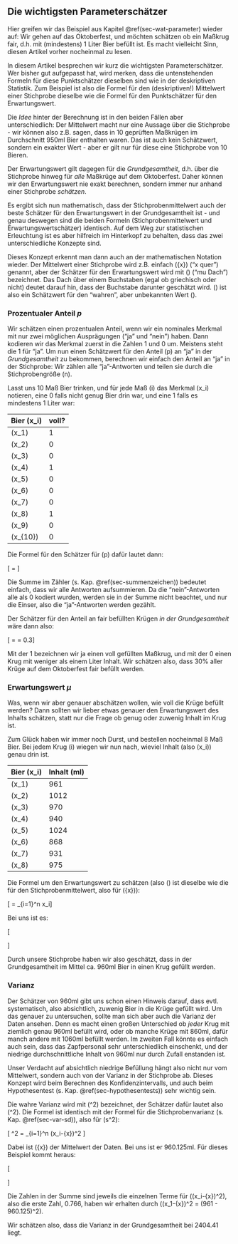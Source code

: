 ## Die wichtigsten Parameterschätzer {#sec-wichtigste-parmsch}

Hier greifen wir das Beispiel aus Kapitel \@ref(sec-wat-parameter) wieder auf: Wir gehen auf das Oktoberfest, und möchten schätzen ob ein Maßkrug fair, d.h. mit (mindestens) 1 Liter Bier befüllt ist. Es macht vielleicht Sinn, diesen Artikel vorher nocheinmal zu lesen.


In diesem Artikel besprechen wir kurz die wichtigsten Parameterschätzer. Wer bisher gut aufgepasst hat, wird merken, dass die untenstehenden Formeln für diese Punktschätzer dieselben sind wie in der deskriptiven Statistik. Zum Beispiel ist also die Formel für den (deskriptiven!) Mittelwert einer Stichprobe dieselbe wie die Formel für den Punktschätzer für den Erwartungswert.

Die *Idee* hinter der Berechnung ist in den beiden Fällen aber unterschiedlich: Der Mittelwert macht nur eine Aussage über die Stichprobe - wir können also z.B. sagen, dass in 10 geprüften Maßkrügen im Durchschnitt 950ml Bier enthalten waren. Das ist auch kein Schätzwert, sondern ein exakter Wert - aber er gilt nur für diese eine Stichprobe von 10 Bieren.

Der Erwartungswert gilt dagegen für die *Grundgesamtheit*, d.h. über die Stichprobe hinweg für *alle* Maßkrüge auf dem Oktoberfest. Daher können wir den Erwartungswert nie exakt berechnen, sondern immer nur anhand einer Stichprobe *schätzen*.

Es ergibt sich nun mathematisch, dass der Stichprobenmittelwert auch der beste Schätzer für den Erwartungswert in der Grundgesamtheit ist - und genau deswegen sind die beiden Formeln (Stichprobenmittelwert und Erwartungswertschätzer) identisch. Auf dem Weg zur statistischen Erleuchtung ist es aber hilfreich im Hinterkopf zu behalten, dass das zwei unterschiedliche Konzepte sind.

Dieses Konzept erkennt man dann auch an der mathematischen Notation wieder. Der Mittelwert einer Stichprobe wird z.B. einfach \(\bar{x}\) ("x quer") genannt, aber der Schätzer für den Erwartungswert wird mit \(\hat{\mu}\) ("mu Dach") bezeichnet. Das Dach über einem Buchstaben (egal ob griechisch oder nicht) deutet darauf hin, dass der Buchstabe darunter geschätzt wird. \(\hat{\mu}\) ist also ein Schätzwert für den "wahren", aber unbekannten Wert \(\mu\).

### Prozentualer Anteil $p$ {#sec-parmsch-anteil}

Wir schätzen einen prozentualen Anteil, wenn wir ein nominales Merkmal mit nur zwei möglichen Ausprägungen ("ja" und "nein") haben. Dann kodieren wir das Merkmal zuerst in die Zahlen 1 und 0 um. Meistens steht die 1 für "ja". Um nun einen Schätzwert für den Anteil \(p\) an "ja" in der *Grundgesamtheit* zu bekommen, berechnen wir einfach den Anteil an "ja" in der Stichprobe: Wir zählen alle "ja"-Antworten und teilen sie durch die Stichprobengröße \(n\).

Lasst uns 10 Maß Bier trinken, und für jede Maß \(i\) das Merkmal \(x_i\) notieren, eine 0 falls nicht genug Bier drin war, und eine 1 falls es mindestens 1 Liter war:

| Bier \(x_i\) | voll? |
| ------------ | ----- |
| \(x_1\)      | 1     |
| \(x_2\)      | 0     |
| \(x_3\)      | 0     |
| \(x_4\)      | 1     |
| \(x_5\)      | 0     |
| \(x_6\)      | 0     |
| \(x_7\)      | 0     |
| \(x_8\)      | 1     |
| \(x_9\)      | 0     |
| \(x_{10}\)   | 0     |

Die Formel für den Schätzer für \(p\) dafür lautet dann:

\[\hat{p} = \frac{\sum_{i=1}^n x_i}{n}\]

Die Summe im Zähler (s. Kap. \@ref(sec-summenzeichen)) bedeutet einfach, dass wir alle Antworten aufsummieren. Da die "nein"-Antworten alle als 0 kodiert wurden, werden sie in der Summe nicht beachtet, und nur die Einser, also die "ja"-Antworten werden gezählt.

Der Schätzer für den Anteil an fair befüllten Krügen *in der Grundgesamtheit* wäre dann also:

\[\hat{p} = \frac{1+0+0+1+0+0+0+1+0+0}{10} = 0.3\]

Mit der 1 bezeichnen wir ja einen voll gefüllten Maßkrug, und mit der 0 einen Krug mit weniger als einem Liter Inhalt. Wir schätzen also, dass 30% aller Krüge auf dem Oktoberfest fair befüllt werden.

### Erwartungswert $\mu$

Was, wenn wir aber genauer abschätzen wollen, wie voll die Krüge befüllt werden? Dann sollten wir lieber etwas genauer den Erwartungswert des Inhalts schätzen, statt nur die Frage ob genug oder zuwenig Inhalt im Krug ist.

Zum Glück haben wir immer noch Durst, und bestellen nocheinmal 8 Maß Bier. Bei jedem Krug \(i\) wiegen wir nun nach, wieviel Inhalt (also \(x_i\)) genau drin ist.

| Bier \(x_i\) | Inhalt (ml) |
| ------------ | ----------- |
| \(x_1\)      | 961         |
| \(x_2\)      | 1012        |
| \(x_3\)      | 970         |
| \(x_4\)      | 940         |
| \(x_5\)      | 1024        |
| \(x_6\)      | 868         |
| \(x_7\)      | 931         |
| \(x_8\)      | 975         |

Die Formel um den Erwartungswert zu schätzen (also \(\hat{\mu}\) ist dieselbe wie die für den Stichprobenmittelwert, also für \(\bar{x}\)):

\[\hat{\mu} = \frac{1}{n} \cdot \sum_{i=1}^n x_i\]

Bei uns ist es:

\[\begin{aligned}\hat{\mu} = \frac{1}{8} \cdot (& 961+1012+970+940+ \\ &1024+868+931+975) = 960.125 \end{aligned} \]

Durch unsere Stichprobe haben wir also geschätzt, dass in der Grundgesamtheit im Mittel ca. 960ml Bier in einen Krug gefüllt werden.

### Varianz

Der Schätzer von 960ml gibt uns schon einen Hinweis darauf, dass evtl. systematisch, also absichtlich, zuwenig Bier in die Krüge gefüllt wird. Um das genauer zu untersuchen, sollte man sich aber auch die Varianz der Daten ansehen. Denn es macht einen großen Unterschied ob *jeder* Krug mit ziemlich genau 960ml befüllt wird, oder ob manche Krüge mit 860ml, dafür manch andere mit 1060ml befüllt werden. Im zweiten Fall könnte es einfach auch sein, dass das Zapfpersonal sehr unterschiedlich einschenkt, und der niedrige durchschnittliche Inhalt von 960ml nur durch Zufall enstanden ist.

Unser Verdacht auf absichtlich niedrige Befüllung hängt also nicht nur vom Mittelwert, sondern auch von der Varianz in der Stichprobe ab. Dieses Konzept wird beim Berechnen des Konfidenzintervalls, und auch beim Hypothesentest (s. Kap. \@ref(sec-hypothesentests)) sehr wichtig sein.

Die wahre Varianz wird mit \(\sigma^2\) bezeichnet, der Schätzer dafür lautet also \(\hat{\sigma}^2\). Die Formel ist identisch mit der Formel für die Stichprobenvarianz (s. Kap. \@ref(sec-var-sd)), also für \(s^2\):

\[ \hat{\sigma}^2 = \frac{1}{n-1} \sum_{i=1}^n (x_i-\bar{x})^2 \]

Dabei ist \(\bar{x}\) der Mittelwert der Daten. Bei uns ist er 960.125ml. Für dieses Beispiel kommt heraus:

\[\begin{aligned}\hat{\sigma}^2 = \frac{1}{8-1} \cdot (&0.766 + 2691.016 + 97.516 + 405.016 +  \\ &4080.016 + 8487.016 +848.266 + 221.266) = 2404.41 \end{aligned} \]

Die Zahlen in der Summe sind jeweils die einzelnen Terme für \((x_i-\bar{x})^2\), also die erste Zahl, 0.766, haben wir erhalten durch \((x_1-\bar{x})^2 = (961 - 960.125)^2\).

Wir schätzen also, dass die Varianz in der Grundgesamtheit bei 2404.41 liegt.